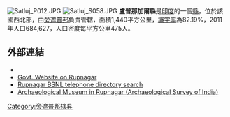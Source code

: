 [[Image:Satluj_P012.JPG|thumb]]
[[Image:Satluj_S058.JPG|thumb]]
'''盧普那加爾縣'''是[[印度|印度]]的一個[[縣|縣]]，位於該國西北部，由[[旁遮普邦|旁遮普邦]]負責管轄，面積1,440平方公里，[[識字率|識字率]]為82.19%，2011年人口684,627，人口密度每平方公里475人。

==外部連結==
* {{Cite EB1911|wstitle=Rupar|volume=23|page=855}}
* [https://web.archive.org/web/20140516221126/http://rupnagar.nic.in/ Govt. Website on Rupnagar]
* [https://web.archive.org/web/20091001043716/http://www.punjab.bsnl.co.in/search_rp.php Rupnagar BSNL telephone directory search]
* [http://asi.nic.in/asi_museums_ropar.asp Archaeological Museum in Rupnagar (Archaeological Survey of India)] {{Wayback|url=http://asi.nic.in/asi_museums_ropar.asp |date=20111011150942 }}

{{旁遮普邦行政区划小作品}}
[[Category:旁遮普邦辖县|Category:旁遮普邦辖县]]